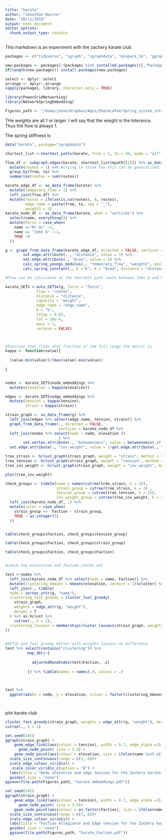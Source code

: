 ```yaml
---
title: "karate"
author: "Jonathan Bourne"
date: "28/11/2019"
output: html_document
editor_options: 
  chunk_output_type: console
---
```


This markdown is an experiment with the zachery karate club

```r
packages <- c("tidyverse", "igraph", "igraphdata", "minpack.lm", "ggraph")

new.packages <- packages[!(packages %in% installed.packages()[,"Package"])]
if(length(new.packages)) install.packages(new.packages)

select <- dplyr::select
arrange <- dplyr::arrange
sapply(packages, library, character.only = TRUE)

library(PowerGridNetworking)
library(NetworkSpringEmbedding)

Figures_path <- "/home/jonno/Dropbox/Apps/ShareLaTeX/Spring_system_introduction_CASA/Figures"
```


THe weights are all 1 or larger. I will say that the wieght is the tolerance. Thus the flow is always 1.

The spring stiffness is

```r
data("karate", package="igraphdata")

shortest_list <-shortest_paths(karate, from = 1, to = 34, mode = "all" , weights = get.edge.attribute(karate, "weight"), output = "both")

flow_df <- subgraph.edges(karate, shortest_list$epath[[1]]) %>% as_data_frame() %>% 
  mutate(routes = 1) %>% #trying to think how this can be generalised
  group_by(from, to) %>%
  summarise(routes = sum(routes))

karate_edge_df <- as_data_frame(karate) %>%
  mutate(temporary_flow = 1) %>%
  left_join(flow_df) %>%
  mutate(routes = ifelse(is.na(routes), 0, routes),
         edge_name = paste(from, to, sep = "_"),
         weight2 = 3)
karate_node_df <- as_data_frame(karate, what = "vertices") %>%
  select(name, everything()) %>%
  mutate(force = case_when(
    name =="Mr Hi" ~1,
    name == "John A" ~-1,
    TRUE ~0
  ))

g <- graph_from_data_frame(karate_edge_df, directed = FALSE, vertices = karate_node_df)  %>%
        set.edge.attribute(. , "distance", value = 1) %>%
        set.edge.attribute(., "Area", value = 1) %>%
        calc_spring_youngs_modulus(., "temporary_flow", "weight2", minimum_value = 100, stretch_range = 1000) %>%
        calc_spring_constant(., E ="E", A = "Area", distance = "distance") 

#Flow can be calculated as the shortest path route between John A and Mr Hi

karate_SETS <-auto_SETSe(g, force = "force", 
              flow = "routes", 
              distance = "distance", 
              capacity = "weight",
              edge_name = "edge_name",
              k = "k",
              tstep = 0.02,
              tol = 10e-4,
              mass = 1,
              verbose = FALSE)



#function that finds what fraction of the full range the metric is
kappa <- function(value){
  
  (value-min(value))/(max(value)-min(value))
  
}


nodes <- karate_SETS$node_embeddings %>%
  mutate(elevation = kappa(elevation))

edges <- karate_SETS$edge_embeddings %>% 
  mutate(tension = kappa(tension),
         strain = kappa(strain))

strain_graph <- as_data_frame(g) %>%
  left_join(edges %>% select(edge_name, tension, strain)) %>%
  graph_from_data_frame(., directed = FALSE, 
                        vertices = karate_node_df %>%
  left_join(nodes %>% select(name = node, elevation ))
                        ) %>%
        set.vertex.attribute(., "betweenness", value = betweenness(.)) %>%
  set.edge.attribute(., "inv_weight", value = 1/get.edge.attribute(., "weight"))

tree_strain <- hclust_graph(strain_graph, weight = "strain", method = "single")
tree_tension <- hclust_graph(strain_graph, weight = "tension", method = "single")
tree_inv_weight <- hclust_graph(strain_graph, weight = "inv_weight", method = "single")

plot(tree_inv_weight)

check_groups <- tibble(name = names(cutree(tree_strain, k = 2)), 
                       strain_group = cutree(tree_strain, k = 2) , 
                       tension_group = cutree(tree_tension, k = 21),
                       inv_weight_group = cutree(tree_inv_weight, k = 2)) %>%
  left_join(karate_node_df, .) %>%
  mutate(color = case_when(
    strain_group ==  Faction ~ strain_group,
    TRUE ~ as.integer(3)
  ))


table(check_groups$Faction, check_groups$tension_group)

table(check_groups$Faction, check_groups$strain_group)

table(check_groups$Faction, check_groups$Faction)


#check how elevvation and faction checks out

test <-nodes %>%
  left_join(karate_node_df %>% select(node = name, Faction)) %>%
  mutate(clustering_kmeans = kmeans(elevation, centers = 2)$cluster) %>%
  left_join(., tibble(
  node = vertex_attr(g, "name"),
  clustering_fast_greedy = cluster_fast_greedy(
    strain_graph,
    weights = edge_attr(g, "weight"),
    merges = T
  ) %>% as.hclust %>%
    cutree(., k = 2),
  clustering_louvain = membership(cluster_louvain(strain_graph, weights = edge_attr(g, "weight")))
))

  
#SETSe and fast greedy better with weights louvain no difference
test %>% select(contains("clustering")) %>%
          map_dbl(~{
            
            adjustedRandIndex(test$Faction, .x)
            
          }) %>% tibble(names = names(.), values = .)
       
       

test %>%
  ggplot(aes(x = node, y = elevation, colour = factor(clustering_kmeans))) + geom_point()




```

plot karate club
```r

cluster_fast_greedy(strain_graph, weights = edge_attr(g, "weight"), merges = T)%>% as.hclust %>%
cutree(., k = 2)  

set.seed(345)
ggraph(strain_graph) + 
    geom_edge_link2(aes(colour = tension), width = 0.7, edge_alpha =1) + 
      geom_node_point( size = 3.6) +
    geom_node_point(aes(colour = elevation, size = ifelse(name %in% c("Mr Hi", "John A"), 4, 3))) + 
  scale_size_continuous(range = c(3, 6))+
  scale_edge_colour_viridis() +
   scale_color_viridis_c(option = "B") +
  labs(title = "Node elevation and edge tension for the Zachery karate club") +
  guides( size = "none")
ggsave(file.path(Figures_path, "karate_embeddings.pdf"))

set.seed(345)
ggraph(strain_graph) + 
    geom_edge_link2(aes(colour = tension), width = 0.7, edge_alpha =1) + 
      geom_node_point( size = 3.6)+
    geom_node_point(aes(colour = as.factor(Faction), size = ifelse(name %in% c("Mr Hi", "John A"), 4, 3))) + 
  scale_size_continuous(range = c(3, 6))+
  scale_edge_colour_viridis() +
  labs(title = "Faction Allegiance and Edge tension for the Zachery karate club", colour = "Faction") +
  guides( size = "none")
  ggsave(file.path(Figures_path, "karate_Faction.pdf"))
```
